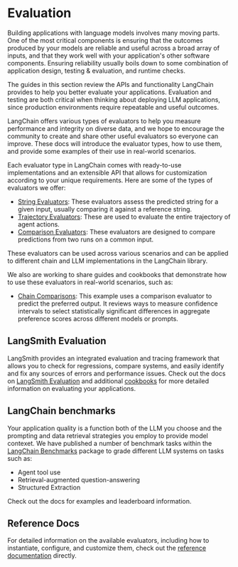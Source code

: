 
# Evaluation

Building applications with language models involves many moving parts. One of the most critical components is ensuring that the outcomes produced by your models are reliable and useful across a broad array of inputs, and that they work well with your application's other software components. Ensuring reliability usually boils down to some combination of application design, testing & evaluation, and runtime checks. 

The guides in this section review the APIs and functionality LangChain provides to help you better evaluate your applications. Evaluation and testing are both critical when thinking about deploying LLM applications, since production environments require repeatable and useful outcomes.

LangChain offers various types of evaluators to help you measure performance and integrity on diverse data, and we hope to encourage the community to create and share other useful evaluators so everyone can improve. These docs will introduce the evaluator types, how to use them, and provide some examples of their use in real-world scenarios.

Each evaluator type in LangChain comes with ready-to-use implementations and an extensible API that allows for customization according to your unique requirements. Here are some of the types of evaluators we offer:

- [String Evaluators](/docs/guides/evaluation/string/): These evaluators assess the predicted string for a given input, usually comparing it against a reference string.
- [Trajectory Evaluators](/docs/guides/evaluation/trajectory/): These are used to evaluate the entire trajectory of agent actions.
- [Comparison Evaluators](/docs/guides/evaluation/comparison/): These evaluators are designed to compare predictions from two runs on a common input.

These evaluators can be used across various scenarios and can be applied to different chain and LLM implementations in the LangChain library.

We also are working to share guides and cookbooks that demonstrate how to use these evaluators in real-world scenarios, such as:

- [Chain Comparisons](/docs/guides/evaluation/examples/comparisons): This example uses a comparison evaluator to predict the preferred output. It reviews ways to measure confidence intervals to select statistically significant differences in aggregate preference scores across different models or prompts.


## LangSmith Evaluation

LangSmith provides an integrated evaluation and tracing framework that allows you to check for regressions, compare systems, and easily identify and fix any sources of errors and performance issues. Check out the docs on [LangSmith Evaluation](https://docs.smith.langchain.com/evaluation) and additional [cookbooks](https://docs.smith.langchain.com/cookbook) for more detailed information on evaluating your applications.

## LangChain benchmarks

Your application quality is a function both of the LLM you choose and the prompting and data retrieval strategies you employ to provide model contexet. We have published a number of benchmark tasks within the [LangChain Benchmarks](https://langchain-ai.github.io/langchain-benchmarks/) package to grade different LLM systems on tasks such as:

- Agent tool use
- Retrieval-augmented question-answering
- Structured Extraction 

Check out the docs for examples and leaderboard information.

## Reference Docs

For detailed information on the available evaluators, including how to instantiate, configure, and customize them, check out the [reference documentation](https://api.python.langchain.com/en/latest/api_reference.html#module-langchain.evaluation) directly.

<DocCardList />
